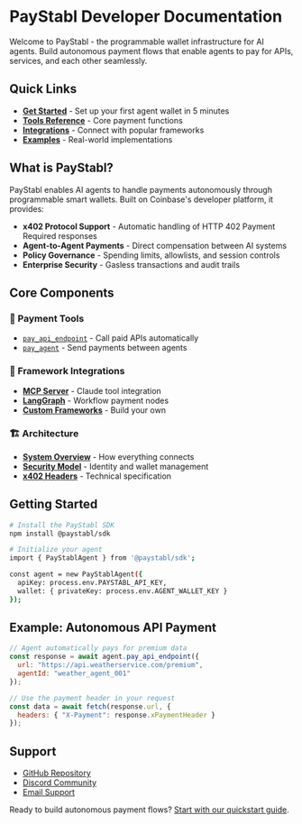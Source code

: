 # PayStabl Developer Documentation

Welcome to PayStabl - the programmable wallet infrastructure for AI agents. Build autonomous payment flows that enable agents to pay for APIs, services, and each other seamlessly.

## Quick Links

- [**Get Started**](/docs/quickstart) - Set up your first agent wallet in 5 minutes
- [**Tools Reference**](/docs/tools/pay_api_endpoint) - Core payment functions
- [**Integrations**](/docs/integrations/mcp) - Connect with popular frameworks
- [**Examples**](/docs/examples/claude_demo) - Real-world implementations

## What is PayStabl?

PayStabl enables AI agents to handle payments autonomously through programmable smart wallets. Built on Coinbase's developer platform, it provides:

- **x402 Protocol Support** - Automatic handling of HTTP 402 Payment Required responses
- **Agent-to-Agent Payments** - Direct compensation between AI systems
- **Policy Governance** - Spending limits, allowlists, and session controls
- **Enterprise Security** - Gasless transactions and audit trails

## Core Components

### 🔧 Payment Tools
- [`pay_api_endpoint`](/docs/tools/pay_api_endpoint) - Call paid APIs automatically
- [`pay_agent`](/docs/tools/pay_agent) - Send payments between agents

### 🔌 Framework Integrations
- [**MCP Server**](/docs/integrations/mcp) - Claude tool integration
- [**LangGraph**](/docs/integrations/langgraph) - Workflow payment nodes
- [**Custom Frameworks**](/docs/integrations/custom_frameworks) - Build your own

### 🏗️ Architecture
- [**System Overview**](/docs/architecture) - How everything connects
- [**Security Model**](/docs/security) - Identity and wallet management
- [**x402 Headers**](/docs/reference/x402_headers) - Technical specification

## Getting Started

```bash
# Install the PayStabl SDK
npm install @paystabl/sdk

# Initialize your agent
import { PayStablAgent } from '@paystabl/sdk';

const agent = new PayStablAgent({
  apiKey: process.env.PAYSTABL_API_KEY,
  wallet: { privateKey: process.env.AGENT_WALLET_KEY }
});
```

## Example: Autonomous API Payment

```javascript
// Agent automatically pays for premium data
const response = await agent.pay_api_endpoint({
  url: "https://api.weatherservice.com/premium",
  agentId: "weather_agent_001"
});

// Use the payment header in your request
const data = await fetch(response.url, {
  headers: { "X-Payment": response.xPaymentHeader }
});
```

## Support

- [GitHub Repository](https://github.com/paystabl/sdk)
- [Discord Community](https://discord.gg/paystabl)
- [Email Support](mailto:support@paystabl.com)

Ready to build autonomous payment flows? [Start with our quickstart guide](/docs/quickstart).